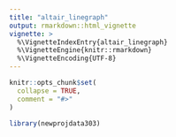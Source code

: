 ```yaml
---
title: "altair_linegraph"
output: rmarkdown::html_vignette
vignette: >
  %\VignetteIndexEntry{altair_linegraph}
  %\VignetteEngine{knitr::rmarkdown}
  %\VignetteEncoding{UTF-8}
---
```


```r
knitr::opts_chunk$set(
  collapse = TRUE,
  comment = "#>"
)
```

```r
library(newprojdata303)
```
